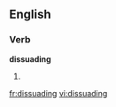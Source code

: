 
==English==

===Verb===
'''dissuading'''

# {{present participle of|[[dissuade]]}}

[[fr:dissuading]]
[[vi:dissuading]]